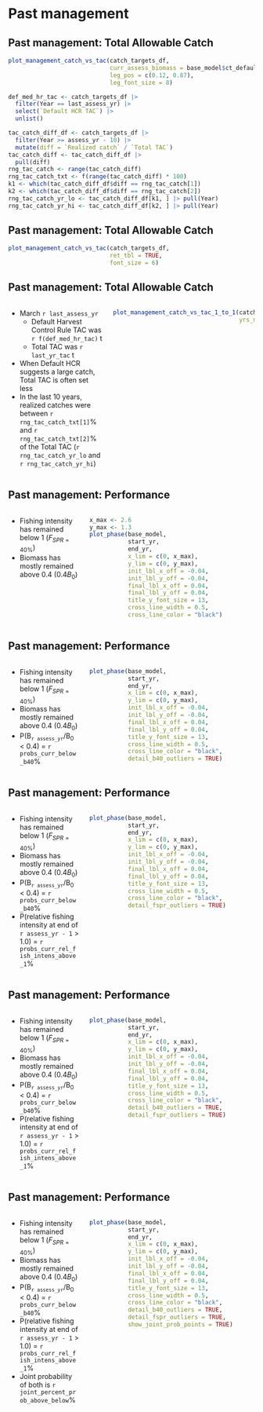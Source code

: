 # Past management

## Past management: Total Allowable Catch
```r

plot_management_catch_vs_tac(catch_targets_df,
                             curr_assess_biomass = base_model$ct_default_policy[1],
                             leg_pos = c(0.12, 0.87),
                             leg_font_size = 8)

def_med_hr_tac <- catch_targets_df |>
  filter(Year == last_assess_yr) |>
  select(`Default HCR TAC`) |>
  unlist()

tac_catch_diff_df <- catch_targets_df |>
  filter(Year >= assess_yr - 10) |>
  mutate(diff = `Realized catch` / `Total TAC`)
tac_catch_diff <- tac_catch_diff_df |>
  pull(diff)
rng_tac_catch <- range(tac_catch_diff)
rng_tac_catch_txt <- f(range(tac_catch_diff) * 100)
k1 <- which(tac_catch_diff_df$diff == rng_tac_catch[1])
k2 <- which(tac_catch_diff_df$diff == rng_tac_catch[2])
rng_tac_catch_yr_lo <- tac_catch_diff_df[k1, ] |> pull(Year)
rng_tac_catch_yr_hi <- tac_catch_diff_df[k2, ] |> pull(Year)
```

## Past management: Total Allowable Catch
```r

plot_management_catch_vs_tac(catch_targets_df,
                             ret_tbl = TRUE,
                             font_size = 6)
```

## Past management: Total Allowable Catch
:::::: {.columns}
::: {.column width="40%"}
* March `r last_assess_yr`
  - Default Harvest Control Rule TAC was `r f(def_med_hr_tac)` t
  - Total TAC was `r last_yr_tac` t
* When Default HCR suggests a large catch, Total TAC is often set less
* In the last 10 years, realized catches were between
  `r rng_tac_catch_txt[1]`% and `r rng_tac_catch_txt[2]`% of the Total TAC
  (`r rng_tac_catch_yr_lo` and `r rng_tac_catch_yr_hi`)
:::

::: {.column width="60%"}
```r

plot_management_catch_vs_tac_1_to_1(catch_targets_df,
                                    yrs_nudge_right = c(2006, 2010, 2011,
                                                        2012, 2014, 2019,
                                                        2020))
```
:::
::::::

## Past management: Performance
:::::: {.columns}
::: {.column width="30%"}
* Fishing intensity has remained below 1 ($F_{SPR=40\%}$)
* Biomass has mostly remained above 0.4 ($0.4B_0$)
:::

::: {.column width="70%"}
```r

x_max <- 2.6
y_max <- 1.3
plot_phase(base_model,
           start_yr,
           end_yr,
           x_lim = c(0, x_max),
           y_lim = c(0, y_max),
           init_lbl_x_off = -0.04,
           init_lbl_y_off = -0.04,
           final_lbl_x_off = 0.04,
           final_lbl_y_off = 0.04,
           title_y_font_size = 13,
           cross_line_width = 0.5,
           cross_line_color = "black")
```
:::
::::::

## Past management: Performance
:::::: {.columns}
::: {.column width="30%"}
* Fishing intensity has remained below 1 ($F_{SPR=40\%}$)
* Biomass has mostly remained above 0.4 ($0.4B_0$)
* P(B~`r assess_yr`~/B~0~ < 0.4) = `r probs_curr_below_b40`%
:::

::: {.column width="70%"}
```r

plot_phase(base_model,
           start_yr,
           end_yr,
           x_lim = c(0, x_max),
           y_lim = c(0, y_max),
           init_lbl_x_off = -0.04,
           init_lbl_y_off = -0.04,
           final_lbl_x_off = 0.04,
           final_lbl_y_off = 0.04,
           title_y_font_size = 13,
           cross_line_width = 0.5,
           cross_line_color = "black",
           detail_b40_outliers = TRUE)
```
:::
::::::

## Past management: Performance
:::::: {.columns}
::: {.column width="30%"}
* Fishing intensity has remained below 1 ($F_{SPR=40\%}$)
* Biomass has mostly remained above 0.4 ($0.4B_0$)
* P(B~`r assess_yr`~/B~0~ < 0.4) = `r probs_curr_below_b40`%
* P(relative fishing intensity at end of `r assess_yr - 1` > 1.0)
  = `r probs_curr_rel_fish_intens_above_1`%
:::

::: {.column width="70%"}
```r

plot_phase(base_model,
           start_yr,
           end_yr,
           x_lim = c(0, x_max),
           y_lim = c(0, y_max),
           init_lbl_x_off = -0.04,
           init_lbl_y_off = -0.04,
           final_lbl_x_off = 0.04,
           final_lbl_y_off = 0.04,
           title_y_font_size = 13,
           cross_line_width = 0.5,
           cross_line_color = "black",
           detail_fspr_outliers = TRUE)
```
:::
::::::

## Past management: Performance
:::::: {.columns}
::: {.column width="30%"}
* Fishing intensity has remained below 1 ($F_{SPR=40\%}$)
* Biomass has mostly remained above 0.4 ($0.4B_0$)
* P(B~`r assess_yr`~/B~0~ < 0.4) = `r probs_curr_below_b40`%
* P(relative fishing intensity at end of `r assess_yr - 1` > 1.0)
  = `r probs_curr_rel_fish_intens_above_1`%
:::

::: {.column width="70%"}
```r

plot_phase(base_model,
           start_yr,
           end_yr,
           x_lim = c(0, x_max),
           y_lim = c(0, y_max),
           init_lbl_x_off = -0.04,
           init_lbl_y_off = -0.04,
           final_lbl_x_off = 0.04,
           final_lbl_y_off = 0.04,
           title_y_font_size = 13,
           cross_line_width = 0.5,
           cross_line_color = "black",
           detail_b40_outliers = TRUE,
           detail_fspr_outliers = TRUE)
```
:::
::::::

## Past management: Performance
:::::: {.columns}
::: {.column width="30%"}
* Fishing intensity has remained below 1 ($F_{SPR=40\%}$)
* Biomass has mostly remained above 0.4 ($0.4B_0$)
* P(B~`r assess_yr`~/B~0~ < 0.4) = `r probs_curr_below_b40`%
* P(relative fishing intensity at end of `r assess_yr - 1` > 1.0)
  = `r probs_curr_rel_fish_intens_above_1`%
* Joint probability of both is `r joint_percent_prob_above_below`%
:::

::: {.column width="70%"}
```r

plot_phase(base_model,
           start_yr,
           end_yr,
           x_lim = c(0, x_max),
           y_lim = c(0, y_max),
           init_lbl_x_off = -0.04,
           init_lbl_y_off = -0.04,
           final_lbl_x_off = 0.04,
           final_lbl_y_off = 0.04,
           title_y_font_size = 13,
           cross_line_width = 0.5,
           cross_line_color = "black",
           detail_b40_outliers = TRUE,
           detail_fspr_outliers = TRUE,
           show_joint_prob_points = TRUE)
```
:::
::::::
